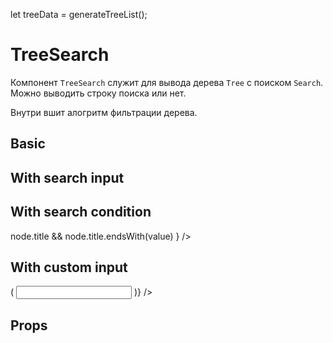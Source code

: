 let treeData = generateTreeList();

<Meta title="Components/Tree/TreeSearch" component={TreeSearch} />

# TreeSearch

Компонент `TreeSearch` cлужит для вывода дерева `Tree` c поиском `Search`. Можно
выводить строку поиска или нет.

Внутри вшит алогритм фильтрации дерева.

## Basic

<Preview withToolbar>
  <Story name="Basic">
    <TreeSearch searchValue="1-" treeData={treeData} height={300} />
  </Story>
</Preview>

## With search input

<Preview withToolbar>
  <Story name="With search input">
    <TreeSearch showSearchInput treeData={treeData} height={300} />
  </Story>
</Preview>

## With search condition

<Preview withToolbar>
  <Story name="With search condition">
    <TreeSearch
      showSearchInput
      treeData={treeData}
      height={300}
      searchCondition={(value, node) =>
        node.title && node.title.endsWith(value)
      }
    />
  </Story>
</Preview>

## With custom input

<Preview withToolbar>
  <Story name="With custom input">
    <TreeSearch
      showSearchInput
      treeData={treeData}
      height={300}
      checkable
      renderInput={handleSearchInputChange => (
        <Input onChange={handleSearchInputChange} prefix="Search:" />
      )}
    />
  </Story>
</Preview>

## Props

<Props of={TreeSearch} />
